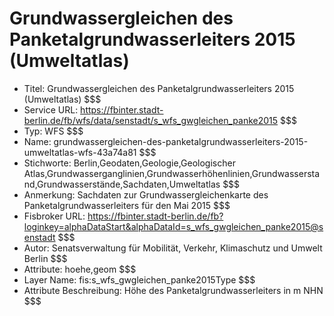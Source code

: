 # Grundwassergleichen des Panketalgrundwasserleiters 2015 (Umweltatlas)
- Titel: Grundwassergleichen des Panketalgrundwasserleiters 2015 (Umweltatlas) $$$
- Service URL: https://fbinter.stadt-berlin.de/fb/wfs/data/senstadt/s_wfs_gwgleichen_panke2015 $$$
- Typ: WFS $$$
- Name: grundwassergleichen-des-panketalgrundwasserleiters-2015-umweltatlas-wfs-43a74a81 $$$
- Stichworte: Berlin,Geodaten,Geologie,Geologischer Atlas,Grundwasserganglinien,Grundwasserhöhenlinien,Grundwasserstand,Grundwasserstände,Sachdaten,Umweltatlas $$$
- Anmerkung: Sachdaten zur Grundwassergleichenkarte des Panketalgrundwasserleiters für den Mai 2015 $$$
- Fisbroker URL: https://fbinter.stadt-berlin.de/fb?loginkey=alphaDataStart&alphaDataId=s_wfs_gwgleichen_panke2015@senstadt $$$
- Autor: Senatsverwaltung für Mobilität, Verkehr, Klimaschutz und Umwelt Berlin $$$
- Attribute: hoehe,geom $$$
- Layer Name: fis:s_wfs_gwgleichen_panke2015Type $$$
- Attribute Beschreibung: Höhe des Panketalgrundwasserleiters in m NHN $$$
